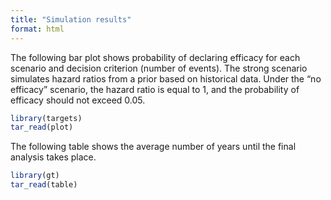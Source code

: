 ```yaml
---
title: "Simulation results"
format: html
---
```


The following bar plot shows probability of declaring efficacy for each scenario and decision criterion (number of events).
The strong scenario simulates hazard ratios from a prior based on historical data.
Under the "no efficacy" scenario, the hazard ratio is equal to 1, and the probability of efficacy should not exceed 0.05.

```r
library(targets)
tar_read(plot)
```

The following table shows the average number of years until the final analysis takes place.

```r
library(gt)
tar_read(table)
```
